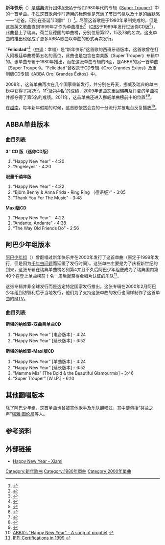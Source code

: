 {{Infobox song
| name       = Happy New Year
| type       = single
| cover      = Happy new year - maxi.jpg
| caption    = Maxi版CD封面
| artist     = [[ABBA|ABBA]]
| from_album = [[Super_Trouper|Super Trouper]]
| B-side     = 
| released   = 1999年12月13日
| format     = [[单曲|7" single]]
| recorded   = 1980年2月
| genre      = [[流行音乐|流行音乐]]
| length     = 4:23
| label      = Epic
| writer     = [[班尼·安德森|班尼·安德森]]<br/>[[比约恩·奥瓦尔斯|比约恩·奥瓦尔斯]]
| producer   = [[班尼·安德森|班尼·安德森]]<br/>[[比约恩·奥瓦尔斯|比约恩·奥瓦尔斯]]
| certification = 
| prev_title = [[Super_Trouper_(单曲)|Super Trouper]]
| prev_year  = 1980
| next_title = Lay All Your Love on Me
| next_year  = 1981
| misc       = {{Extra album cover
  | header  = “Felicidad”
  | type    = 单曲
  | cover   = ABBA - Felicidad (Argentina).jpg
  | caption = 阿根廷版单曲CD
  | border  = <!-- optional parameter, type "yes" here to add a 1px border to the cover image -->
  }}
}}
'''新年快乐'''（{{lang-en|Happy New Year}}）是[[瑞典|瑞典]]流行团体[[ABBA|ABBA]]于他们1980年代的专辑《[[Super_Trouper|Super Trouper]]》中的一首单曲。不过这首歌创作时选用的标题倒是充满了节日气氛以及十足的幽默感——“老爸，可别在圣诞节喝醉”（{{lang-en|Daddy Don't Get Drunk on Christmas Day}}）<ref>{{Cite web |url=http://www.abbaannual.com/1980.htm |title=ABBA 1980 |access-date=2011-12-14 |archive-date=2005-05-03 |archive-url=https://archive.is/20050503185904/http://www.abbaannual.com/1980.htm |dead-url=no }}</ref>。尽管这首歌是于1980年录制完成的，但是这首英文歌曲直到1999年才作为单曲推出<ref>{{cite web|title=Happy New Year – and Merry Christmas!|url=http://www.abbasite.com/articles/articles/happy-new-year-–-and-merry-christmas!|work=ABBA the official site|publisher=Polar Music International|accessdate=7 December 2011|deadurl=yes|archiveurl=https://web.archive.org/web/20110423023256/http://abbasite.com/articles/articles/happy-new-year-%E2%80%93-and-merry-christmas!|archivedate=2011年4月23日}}</ref>（[[CBS/Sony|CBS]]于1989年发行过迷你CD版<ref>{{cite web |url=http://www.swedishcharts.com/showitem.asp?interpret=ABBA&titel=Happy+New+Year&cat=s |title=swedishcharts.com - ABBA - Happy New Year |first= |last= |work=swedishcharts.com |year=2011 |quote=CBS |accessdate=2011-12-14 |archive-date=2020-08-07 |archive-url=https://web.archive.org/web/20200807150837/https://swedishcharts.com/showitem.asp?interpret=ABBA&titel=Happy+New+Year&cat=s |dead-url=no }}</ref>）。此曲登上了瑞典，荷兰及德国的单曲榜，分别位居第27，15及78的名次。这支单曲的推出也促成了更多ABBA歌曲以单曲的形式再次发行。

“'''Felicidad'''”<ref>{{Cite web |url=http://www.abba4therecord.com/detail.php?recordID=780 |title="Felicidad" single |access-date=2011-12-14 |archive-date=2012-04-05 |archive-url=https://www.webcitation.org/66hMl92NB?url=http://www.abba4therecord.com/detail.php?recordID=780 |dead-url=no }}</ref>（[[中文|中译]]：幸福）是“新年快乐”这首歌的西班牙语版本，这首歌曾在打入阿根廷单曲榜第五名的高位，此曲也是包含在南美版《Super Trouper》专辑中的。该单曲专辑于1980年推出，而在这张单曲专辑的B面，是ABBA的另一首单曲《Super Trouper》。“Felicidad”曾收录于CD专辑《Oro: Grandes Éxitos》及重制版CD专辑《ABBA Oro: Grandes Éxitos》中。

2008年，这首单曲再次在几个国家重新发行，并分别在丹麦，挪威及瑞典的单曲榜中获得了第25<ref>{{Cite web |url=http://acharts.us/denmark_singles_top_40/2008/02 |title=Denmark Top 40 - 11 January 2007 |access-date=2011-12-14 |archive-date=2013-11-11 |archive-url=https://web.archive.org/web/20131111105103/http://acharts.us/denmark_singles_top_40/2008/02 |dead-url=no }}</ref>，11<ref>{{Cite web |url=http://acharts.us/norway_singles_top_20/2008/02 |title=Norway Top 20 - 11 January 2008 |access-date=2011-12-14 |archive-date=2015-04-06 |archive-url=https://web.archive.org/web/20150406235040/http://acharts.us/norway_singles_top_20/2008/02 |dead-url=no }}</ref>及第4名<ref>{{Cite web |url=http://acharts.us/sweden_singles_top_60/2008/02 |title=Sweden Top 60 - 07 January 2008 |access-date=2011-12-14 |archive-date=2015-04-11 |archive-url=https://web.archive.org/web/20150411051548/http://acharts.us/sweden_singles_top_60/2008/02 |dead-url=no }}</ref>的成绩，2009年该曲又重回瑞典及丹麦的单曲榜并都夺得了第5名的成绩。2011年，这首单曲还进入挪威单曲榜前十的位置<ref>{{Cite web |url=http://acharts.us/norway_singles_top_20/2009/02 |title=Norway Top 10 - 6 January 2009 |access-date=2011-12-14 |archive-date=2014-06-06 |archive-url=https://web.archive.org/web/20140606215720/http://acharts.us/norway_singles_top_20/2009/02 |dead-url=no }}</ref><ref>{{Cite web |url=http://www.swedishcharts.com/showitem.asp?interpret=ABBA&titel=Happy+New+Year&cat=s |title=ABBA HAPPY NEW YEAR |access-date=2011-12-14 |archive-date=2020-08-07 |archive-url=https://web.archive.org/web/20200807150837/https://swedishcharts.com/showitem.asp?interpret=ABBA&titel=Happy+New+Year&cat=s |dead-url=no }}</ref>。

在[[越南|越南]]，每年新年假期的时候，这首歌依然会变的十分流行并被电台反复播放<ref>[http://www.vfr.vn/index.php?option=com_content&task=view&id=453&Itemid=12 ABBA's "Happy New Year" - A song of prophet ] {{webarchive|url=https://web.archive.org/web/20110930192518/http://www.vfr.vn/index.php?option=com_content&task=view&id=453&Itemid=12 |date=2011-09-30 }}</ref>。
==ABBA单曲版本==
===曲目列表===
'''3" CD 版（迷你CD版）'''
#“Happy New Year” - 4:20
#“Angeleyes” - 4:20

'''限量千禧年版'''
#“Happy New Year” - 4:22
#“Björn Benny & Anna Frida - Ring Ring （德语版）” - 3:05
#“Thank You For The Music” - 3:48

'''Maxi版CD'''
#“Happy New Year” - 4:22
#“Andante, Andante” - 4:38
#“The Way Old Friends Do” - 2:56
==阿巴少年组版本==
{{Infobox song
| name       = Happy New Year
| type       = 单曲
| artist     = [[阿巴少年组|阿巴少年组]]
| from_album = The ABBA Generation
| released   = 1999年12月
| format     = 单曲CD
| recorded   = 1999年
| genre      = [[流行音乐|流行音乐]]
| length     = 4:24
| label      = [[环球唱片|环球唱片]]
| writer     = [[班尼·安德森|班尼·安德森]]<br/>[[比约恩·奥瓦尔斯|比约恩·奥瓦尔斯]]
| producer   = 比约恩·斯蒂格森<br/>安德烈亚斯·里克斯坦
| prev_title = Gimme! Gimme! Gimme!
| prev_year  = 1999
| next_title = One of Us
| next_year  = 2000
}}
[[阿巴少年组|阿巴少年组]]（{{lang-en|A-Teens}}）曾翻唱过新年快乐并在2000年发行了这首单曲（原定于1999年发行，但是因为[[千年虫问题|千年虫问题]]而延缓了发行时间）。这张单曲主要是为了庆祝新世纪的到来，这张专辑在瑞典单曲榜名列第4并且不久后阿巴少年组便成为了瑞典国内第40个在登上单曲榜前十名一周后就获得金唱片认证的乐队<ref>[http://www.ifpi.se/02.images/01.top/02.subnav_pdf/04.guld_platina/pdf/1999.pdf IFPI Certifications in 1999] {{webarchive|url=https://web.archive.org/web/20060928211245/http://www.ifpi.se/02.images/01.top/02.subnav_pdf/04.guld_platina/pdf/1999.pdf |date=2006-09-28 }}</ref>。

这张专辑并非全球发行而是选定特定国家发行推出。这张专辑在2000年2月阿巴少年组到访智利后于当地发行，他们为了支持这张单曲的发行也同样制作了这首单曲的[[音乐电视|MTV]]。
===曲目列表===
'''斯堪的纳维亚-双曲目单曲CD'''
#“Happy New Year” [电台版本] - 4:24
#“Happy New Year” [延长版本] - 6:52

'''斯堪的纳维亚-Maxi版CD'''
#“Happy New Year” [单曲版本] - 4:24
#“Happy New Year” [延长版本] - 6:52
#“Mamma Mia” [The Bold & the Beautiful Glamourmix] - 3:46
#“Super Trouper” [W.I.P.] - 6:10

==其他翻唱版本==
除了阿巴少年组，这首单曲也曾被其他歌手及乐队翻唱过，其中便包括“芬兰之声”[[塔雅·图伦尼|塔雅·图伦尼]]等人。

==参考资料==
{{reflist}}

==外部链接==
*[http://www.xiami.com/song/1000065 Happy New Year - Xiami] {{Wayback|url=http://www.xiami.com/song/1000065 |date=20170102182336 }}

[[Category:新年歌曲|Category:新年歌曲]]
[[Category:1980年單曲|Category:1980年單曲]]
[[Category:2000年單曲|Category:2000年單曲]]